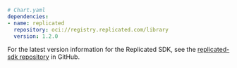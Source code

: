 ```yaml
# Chart.yaml
dependencies:
- name: replicated
  repository: oci://registry.replicated.com/library
  version: 1.2.0
```

For the latest version information for the Replicated SDK, see the [replicated-sdk repository](https://github.com/replicatedhq/replicated-sdk/releases) in GitHub.
